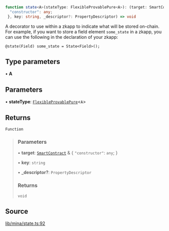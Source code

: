 ```ts
function state<A>(stateType: FlexibleProvablePure<A>): (target: SmartContract & {
  "constructor": any;
 }, key: string, _descriptor?: PropertyDescriptor) => void
```

A decorator to use within a zkapp to indicate what will be stored on-chain.
For example, if you want to store a field element `some_state` in a zkapp,
you can use the following in the declaration of your zkapp:

```
@state(Field) some_state = State<Field>();
```

## Type parameters

• **A**

## Parameters

• **stateType**: [`FlexibleProvablePure`](../type-aliases/FlexibleProvablePure.mdx)\<`A`\>

## Returns

`Function`

> ### Parameters
>
> • **target**: [`SmartContract`](../classes/SmartContract.mdx) & \{
> `"constructor"`: `any`;
> \}
>
> • **key**: `string`
>
> • **\_descriptor?**: `PropertyDescriptor`
>
> ### Returns
>
> `void`
>

## Source

[lib/mina/state.ts:92](https://github.com/o1-labs/o1js/blob/3b1b22555bd0099419efc0703dfdb8b2eb7c3e6f/src/lib/mina/state.ts#L92)
